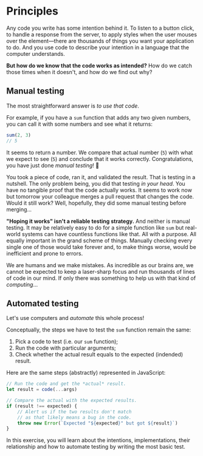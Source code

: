 # Principles

<EpicVideo url="https://www.epicweb.dev/workshops/testing-fundamentals/principles/overview-of-testing-principles" />

Any code you write has some intention behind it. To listen to a button click, to
handle a response from the server, to apply styles when the user mouses over the
element—there are thousands of things you want your application to do. And you
use code to describe your intention in a language that the computer understands.

**But how do we know that the code works as intended?** How do we catch those
times when it doesn't, and how do we find out why?

## Manual testing

The most straightforward answer is _to use that code_.

For example, if you have a `sum` function that adds any two given numbers, you can call it with some numbers and see what it returns:

```js nonumber lines=2
sum(2, 3)
// 5
```

It seems to return a number. We compare that actual number (`5`) with what we expect to see (`5`) and
conclude that it works correctly. Congratulations, you have just done _manual
testing_! :tada:

You took a piece of code, ran it, and validated the result. That is testing in a
nutshell. The only problem being, you did that testing _in your head_. You have
no tangible proof that the code actually works. It seems to work now but
tomorrow your colleague merges a pull request that changes the code. Would it still work? Well, hopefully, they did some
manual testing before merging...

**"Hoping it works" isn't a reliable testing strategy.** And neither is manual
testing. It may be relatively easy to do for a simple function like `sum` but real-world systems can have countless functions like that. All with
a purpose. All equally important in the grand scheme of things. Manually
checking every single one of those would take forever and, to make things worse,
would be inefficient and prone to errors.

We are humans and we make mistakes. As incredible as our brains are, we cannot
be expected to keep a laser-sharp focus and run thousands of lines of code in
our mind. If only there was something to help us with that kind of
_computing_...

## Automated testing

Let's use computers and _automate_ this whole process!

Conceptually, the steps we have to test the `sum` function remain the same:

1. Pick a code to test (i.e. our `sum` function);
1. Run the code with particular arguments;
1. Check whether the actual result equals to the expected (indended) result.

Here are the same steps (abstractly) represented in JavaScript:

```js
// Run the code and get the *actual* result.
let result = code(...args)

// Compare the actual with the expected results.
if (result !== expected) {
	// Alert us if the two results don't match
	// as that likely means a bug in the code.
	throw new Error(`Expected "${expected}" but got ${result}`)
}
```

In this exercise, you will learn about the intentions, implementations, their relationship and how to automate testing by writing the most basic test.
